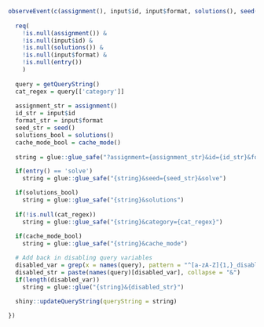 

```r

observeEvent(c(assignment(), input$id, input$format, solutions(), seed(), entry()), {
  
  req(
    !is.null(assignment()) & 
    !is.null(input$id) &
    !is.null(solutions()) &
    !is.null(input$format) &
    !is.null(entry())
    )
  
  query = getQueryString()
  cat_regex = query[['category']]
  
  assignment_str = assignment()
  id_str = input$id
  format_str = input$format
  seed_str = seed()
  solutions_bool = solutions()
  cache_mode_bool = cache_mode()
  
  string = glue::glue_safe("?assignment={assignment_str}&id={id_str}&format={format_str}")

  if(entry() == 'solve')
    string = glue::glue_safe("{string}&seed={seed_str}&solve")

  if(solutions_bool)
    string = glue::glue_safe("{string}&solutions")
    
  if(!is.null(cat_regex))
    string = glue::glue_safe("{string}&category={cat_regex}")
  
  if(cache_mode_bool)
    string = glue::glue_safe("{string}&cache_mode")

  # Add back in disabling query variables
  disabled_var = grep(x = names(query), pattern = "^[a-zA-Z]{1,}_disable$")
  disabled_str = paste(names(query)[disabled_var], collapse = "&")
  if(length(disabled_var))
    string = glue::glue("{string}&{disabled_str}")

  shiny::updateQueryString(queryString = string)
  
})

```
